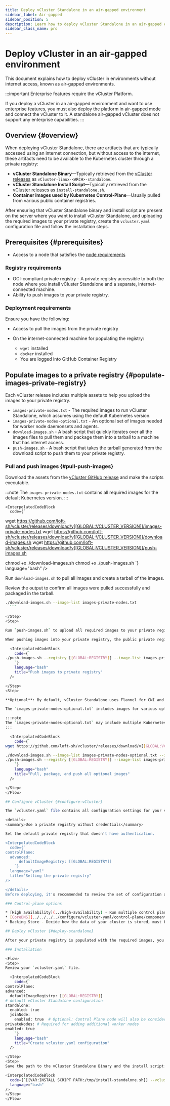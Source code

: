 ```yaml
---
title: Deploy vCluster Standalone in an air-gapped environment
sidebar_label: Air-gapped
sidebar_position: 5
description: Learn how to deploy vCluster Standalone in an air-gapped environment.
sidebar_class_name: pro
---
```




# Deploy vCluster in an air-gapped environment

This document explains how to deploy vCluster in environments without internet access, known as air-gapped environments.

:::important
Enterprise features require the vCluster Platform.

If you deploy a vCluster in an air-gapped environment and want to use enterprise features, you must also deploy the platform in air-gapped mode and connect the vCluster to it. A standalone air-gapped vCluster does not support any enterprise capabilities.
:::

## Overview {#overview}

When deploying vCluster Standalone, there are artifacts that are typically accessed using an internet connection, but without access to the internet, these artifacts need to be available to the Kubernetes cluster through a private registry:

- **vCluster Standalone Binary**—Typically retrieved from the [vCluster releases](https://github.com/loft-sh/vcluster/releases) as `vCluster-linux-<ARCH>-standalone`.
- **vCluster Standalone Install Script**—Typically retrieved from the [vCluster releases](https://github.com/loft-sh/vcluster/releases) as `install-standalone.sh`.
- **Container images used by Kubernetes Control-Plane**—Usually pulled from various public container registries.

After ensuring that vCluster Standalone binary and install script are present on the server where you want to install vCluster Standalone, and uploading the required images to your private registry, create the `vcluster.yaml` configuration file and follow the installation steps.

## Prerequisites {#prerequisites}

- Access to a node that satisfies the [node requirements](../node-requirements)

### Registry requirements

- OCI-compliant private registry - A private registry accessible to both the node where you install vCluster Standalone and a separate, internet-connected machine.
- Ability to push images to your private registry.

### Deployment requirements

Ensure you have the following:

- Access to pull the images from the private registry

- On the internet-connected machine for populating the registry:
  - `wget` installed
  - `docker` installed
  - You are logged into GitHub Container Registry

## Populate images to a private registry {#populate-images-private-registry}

Each vCluster release includes multiple assets to help you upload the images to your private registry.

- `images-private-nodes.txt` - The required images to run vCluster Standalone, which assumes using the default Kubernetes version.
- `images-private-nodes-optional.txt` - An optional set of images needed for worker node daemonsets and agents.
- `download-images.sh` - A bash script that quickly iterates over all the images files to pull them and package them into a tarball to a machine that has internet access.
- `push-images.sh` - A bash script that takes the tarball generated from the download script to push them to your private registry.

### Pull and push images {#pull-push-images}
<PageVariables
  VCLUSTER_VERSION="0.29.1"
  REGISTRY="ecr.io/myteam"
/>
<Flow id="offline-images">
  <Step>

  Download the assets from the [vCluster GitHub release](https://github.com/loft-sh/vcluster/releases) and make the scripts executable.

:::note
The `images-private-nodes.txt` contains all required images for the default Kubernetes version.
:::

    <InterpolatedCodeBlock
      code={`
wget https://github.com/loft-sh/vcluster/releases/download/v[[GLOBAL:VCLUSTER_VERSION]]/images-private-nodes.txt
wget https://github.com/loft-sh/vcluster/releases/download/v[[GLOBAL:VCLUSTER_VERSION]]/download-images.sh
wget https://github.com/loft-sh/vcluster/releases/download/v[[GLOBAL:VCLUSTER_VERSION]]/push-images.sh

chmod +x ./download-images.sh
chmod +x ./push-images.sh
      `}
      language="bash"
    />

  </Step>
  <Step>

  Run `download-images.sh` to pull all images and create a tarball of the images.

  Review the output to confirm all images were pulled successfully and packaged in the tarball.

  ```bash title="Download and package images"
  ./download-images.sh --image-list images-private-nodes.txt
    ```

  </Step>
  <Step>

  Run `push-images.sh` to upload all required images to your private registry.

  When pushing images into your private registry, the public private registry is removed and only the repository and image name are pushed. This allows vCluster to set your private registry to use for all images used in deploying vCluster.

    <InterpolatedCodeBlock
      code={`
./push-images.sh --registry [[GLOBAL:REGISTRY]] --image-list images-private-nodes.txt
      `}
      language="bash"
      title="Push images to private registry"
    />

  </Step>
  <Step>

  **Optional**: By default, vCluster Standalone uses Flannel for CNI and Local Path Provisioner. To download and push these, download the `images-private-nodes-optional.txt` file.

  The `images-private-nodes-optional.txt` includes images for various optional configurations. You can edit the file and keep only the images you need, removing those for unused features or versions.

:::note
The `images-private-nodes-optional.txt` may include multiple Kubernetes distributions, versions, or other feature-dependent images. You can edit the file to retain only what’s necessary for your deployment.
:::

    <InterpolatedCodeBlock
      code={`
wget https://github.com/loft-sh/vcluster/releases/download/v[[GLOBAL:VCLUSTER_VERSION]]/images-private-nodes-optional.txt

./download-images.sh --image-list images-private-nodes-optional.txt --images vcluster-images-optional.tar.gz
./push-images.sh --registry [[GLOBAL:REGISTRY]] --image-list images-private-nodes-optional.txt
      `}
      language="bash"
      title="Pull, package, and push all optional images"
    />

  </Step>
</Flow>

## Configure vCluster {#configure-vCluster}

The `vcluster.yaml` file contains all configuration settings for your vCluster deployment.

<details>
  <summary>Use a private registry without credentials</summary>

Set the default private registry that doesn't have authentication.

  <InterpolatedCodeBlock
    code={`
controlPlane:
    advanced:
        defaultImageRegistry: [[GLOBAL:REGISTRY]]
      `}
    language="yaml"
    title="Setting the private registry"
  />

</details>
Before deploying, it's recommended to review the set of configuration options that cannot be updated post deployment. These options require deploying a new vCluster instead of upgrading your vCluster with new options.

### Control-plane options

* [High availability](../high-availability) - Run multiple control plane nodes
* [CoreDNS](../../../../configure/vcluster-yaml/control-plane/components/coredns) - Currently only CoreDNS deployed by vCluster during startup is supported.
* Backing Store - Decide how the data of your cluster is stored, must be one of either [embedded SQLite](/vcluster/configure/vcluster-yaml/control-plane/components/backing-store/database/sqlite) (the default) or [embedded etcd](/vcluster/configure/vcluster-yaml/control-plane/components/backing-store/etcd/embedded).

## Deploy vCluster {#deploy-standalone}

After your private registry is populated with the required images, you can proceed with installing the vCluster Standalone.

### Installation

<Flow>
  <Step>
  Review your `vcluster.yaml` file.

    <InterpolatedCodeBlock
      code={`
controlPlane:
  advanced:
    defaultImageRegistry: [[GLOBAL:REGISTRY]]
  # default vCluster Standalone configuration
  standalone:
    enabled: true
    joinNode:
      enabled: true  # Optional: Control Plane node will also be considered a worker node
  privateNodes: # Required for adding additional worker nodes
  enabled: true
      `}
      language="bash"
      title="Create vcluster.yaml configuration"
    />

  </Step>
  <Step>
  Save the path to the vCluster Standalone Binary and the install script:

  <InterpolatedCodeBlock
    code={`[[VAR:INSTALL SCRIPT PATH:/tmp/install-standalone.sh]] --vcluster-name standalone --binary [[VAR:BINARY_PATH:/tmp/vcluster]] --skip-download`}
    language="bash"
  />
  </Step>
</Flow>
